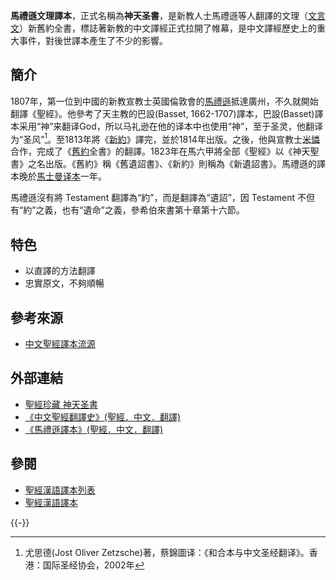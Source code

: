 {{citation style|time=2014-02-08T07:53:13+00:00}}
{{圣经译本
| image =
| translation_title=神天圣書
| full_name=
| language=中文-文理（文言文）
| NT_published=1814年
| OT_published=1823年
| translation_type=直译
| copyright=
| genesis_1:1-3=神當初創造天地也。時地無模且虛。又暗在深之面上。而神之風搖動於水面也。神曰由得光而即有光者也。
| john_3:16=蓋神愛世致賜己獨子使凡信之者不至沉忘乃得永常生也。
}}

'''馬禮遜文理譯本'''，正式名稱為'''神天圣書'''，是新教人士馬禮遜等人翻譯的文理（[[文言文|文言文]]）新舊約全書，標誌著新教的中文譯經正式拉開了帷幕，是中文譯經歷史上的重大事件，對後世譯本產生了不少的影響。

==簡介==
1807年，第一位到中國的新教宣教士英國倫敦會的[[馬禮遜|馬禮遜]]抵達廣州，不久就開始翻譯《聖經》。他參考了天主教的巴設(Basset, 1662-1707)譯本，巴設(Basset)譯本采用“神”来翻译God，所以马礼逊在他的译本中也使用“神”，至于圣灵，他翻译为“圣风”<ref>尤思德(Jost Oliver Zetzsche)著，蔡錦圖译：《和合本与中文圣经翻译》。香港：国际圣经协会，2002年</ref>。至1813年將《[[新約|新約]]》譯完，並於1814年出版。之後，他與宣教士[[米憐|米憐]]合作，完成了《[[舊約|舊約]]全書》的翻譯。1823年在馬六甲將全部《聖經》以《神天聖書》之名出版。《舊約》稱《舊遺詔書》、《新約》則稱為《新遺詔書》。馬禮遜的譯本晚於[[馬士曼文理譯本|馬士曼译本]]一年。

馬禮遜沒有將 Testament 翻譯為“約”，而是翻譯為“遺詔”，因 Testament 不但有“約”之義，也有“遺命”之義，參希伯來書第十章第十六節。

==特色==
* 以直譯的方法翻譯
* 忠實原文，不夠順暢

==參考來源==
<references/>
* [http://ctestimony.org/0203/zwsj.htm 中文聖經譯本流源] {{Wayback|url=http://ctestimony.org/0203/zwsj.htm |date=20060516115524 }}

==外部連結==
*[http://bible.fhl.net/ob/ro.php?book=179&procb=3 聖經珍藏 神天圣書] {{Wayback|url=http://bible.fhl.net/ob/ro.php?book=179&procb=3 |date=20201220104316 }}
*[https://www.translatebible.com/chinese-bible-translation-timeline.html 《中文聖經翻譯史》(聖經．中文．翻譯)] {{Wayback|url=https://www.translatebible.com/chinese-bible-translation-timeline.html |date=20211222044047 }}
*[https://www.translatebible.com/morrison.html 《馬禮遜譯本》(聖經．中文．翻譯)] {{Wayback|url=https://www.translatebible.com/morrison.html |date=20211217025655 }}

==參閱==
* [[聖經漢語譯本列表|聖經漢語譯本列表]]
* [[聖經漢語譯本|聖經漢語譯本]]

{{-}}
{{圣经中文译本}}